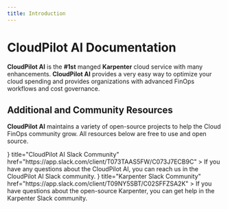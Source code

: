 ```yaml
---
title: Introduction
---
```


# CloudPilot AI Documentation

**CloudPilot AI** is the **#1st** manged **Karpenter** cloud service with many enhancements. **CloudPilot AI** provides a very easy way to optimize your cloud spending and provides organizations with advanced FinOps workflows and cost governance.

## Additional and Community Resources

**CloudPilot AI** maintains a variety of open-source projects to help the Cloud FinOps community grow. All resources below are free to use and open source.

<Cards num={2}>
  <Cards.Card
    icon={<svg xmlns="http://www.w3.org/2000/svg" width="1em" height="1em" viewBox="0 0 24 24"><path fill="currentColor" d="M6 15a2 2 0 0 1-2 2a2 2 0 0 1-2-2a2 2 0 0 1 2-2h2zm1 0a2 2 0 0 1 2-2a2 2 0 0 1 2 2v5a2 2 0 0 1-2 2a2 2 0 0 1-2-2zm2-8a2 2 0 0 1-2-2a2 2 0 0 1 2-2a2 2 0 0 1 2 2v2zm0 1a2 2 0 0 1 2 2a2 2 0 0 1-2 2H4a2 2 0 0 1-2-2a2 2 0 0 1 2-2zm8 2a2 2 0 0 1 2-2a2 2 0 0 1 2 2a2 2 0 0 1-2 2h-2zm-1 0a2 2 0 0 1-2 2a2 2 0 0 1-2-2V5a2 2 0 0 1 2-2a2 2 0 0 1 2 2zm-2 8a2 2 0 0 1 2 2a2 2 0 0 1-2 2a2 2 0 0 1-2-2v-2zm0-1a2 2 0 0 1-2-2a2 2 0 0 1 2-2h5a2 2 0 0 1 2 2a2 2 0 0 1-2 2z"></path></svg>}
    title="CloudPilot AI Slack Community"
    href="https://app.slack.com/client/T073TAAS5FW/C073J7ECB9C"
  >
    If you have any questions about the CloudPilot AI, you can reach us in the CloudPilot AI Slack community.
  </Cards.Card>
  <Cards.Card
    icon={<svg xmlns="http://www.w3.org/2000/svg" width="1em" height="1em" viewBox="0 0 24 24"><path fill="currentColor" d="M6 15a2 2 0 0 1-2 2a2 2 0 0 1-2-2a2 2 0 0 1 2-2h2zm1 0a2 2 0 0 1 2-2a2 2 0 0 1 2 2v5a2 2 0 0 1-2 2a2 2 0 0 1-2-2zm2-8a2 2 0 0 1-2-2a2 2 0 0 1 2-2a2 2 0 0 1 2 2v2zm0 1a2 2 0 0 1 2 2a2 2 0 0 1-2 2H4a2 2 0 0 1-2-2a2 2 0 0 1 2-2zm8 2a2 2 0 0 1 2-2a2 2 0 0 1 2 2a2 2 0 0 1-2 2h-2zm-1 0a2 2 0 0 1-2 2a2 2 0 0 1-2-2V5a2 2 0 0 1 2-2a2 2 0 0 1 2 2zm-2 8a2 2 0 0 1 2 2a2 2 0 0 1-2 2a2 2 0 0 1-2-2v-2zm0-1a2 2 0 0 1-2-2a2 2 0 0 1 2-2h5a2 2 0 0 1 2 2a2 2 0 0 1-2 2z"></path></svg>}
    title="Karpenter Slack Community"
    href="https://app.slack.com/client/T09NY5SBT/C02SFFZSA2K"
  >
    If you have questions about the open-source Karpenter, you can get help in the Karpenter Slack community.
  </Cards.Card>
</Cards>

